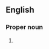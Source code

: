 ==English==

===Proper noun===
{{en-proper noun}}

# {{context|biblical|lang=en}} {{abbreviation of|Joshua}}